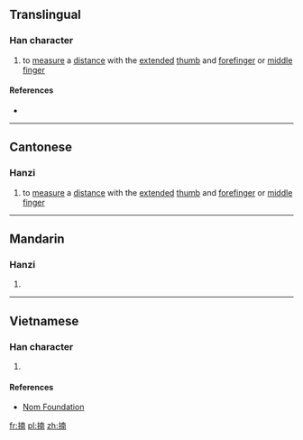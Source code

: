 ==Translingual==

===Han character===
{{Han char|rn=64|rad=手|as=09|sn=12|four=54027|canj=QJBJ|ids=⿰扌南}}

# {{label|zh|Cantonese}} to [[measure]] a [[distance]] with the [[extended]] [[thumb]] and [[forefinger]] or [[middle finger]]

====References====
* {{Han ref|kx=0441.050|dkj=12327|dj=0792.010|hdz=31913.010|uh=63C7|ud=25543|bh=D96B|bd=55659}}

----

==Cantonese==

===Hanzi===
{{yue-hanzi|jyut=[[naam3]], [[naam5]]|y=naam3, naam5}}

# to [[measure]] a [[distance]] with the [[extended]] [[thumb]] and [[forefinger]] or [[middle finger]]

----

==Mandarin==

===Hanzi===
{{cmn-hanzi|pin=[[nǎn]] ([[nan3]])|wg=nan<sup>3</sup>}}

# {{defn|lang=cmn|sort=手09}}

----

==Vietnamese==

===Han character===
{{vi-hantu|rs=手09|[[nêm]], [[nắm]], [[nen]], [[nên]]}}

# {{defn|lang=vi|sort=手09}}

====References====
* [http://nomfoundation.org/common/nom_details.php?codepoint=63c7 Nom Foundation]

[[fr:揇]]
[[pl:揇]]
[[zh:揇]]